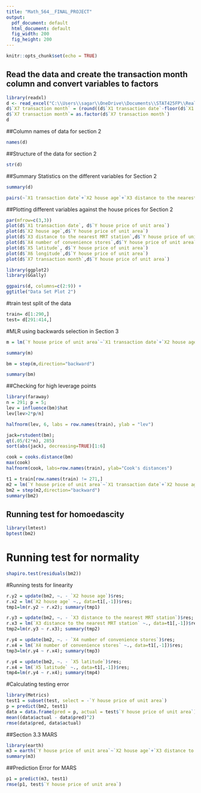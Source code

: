 ```yaml
---
title: "Math_564__FINAL_PROJECT"
output:
  pdf_document: default
  html_document: default
  fig_width: 200
  fig_height: 200
---
```


```r
knitr::opts_chunk$set(echo = TRUE)
```

## Read the data and create the transaction month column and convert variables to factors 
```r
library(readxl)
d <- read_excel("C:\\Users\\sagar\\OneDrive\\Documents\\STAT425FP\\Real_estate_valuation_data_set.xlsx")
d$`X7 transaction month` = (round((d$`X1 transaction date`-floor(d$`X1 transaction date`))*12, digits = 0)+1)
d$`X7 transaction month`= as.factor(d$`X7 transaction month`)
d
```
##Column names of data for section 2 
```r
names(d)
```

##Structure of the data for section 2 
```r
str(d)
```


##Summary Statistics on the different variables for Section 2

```r
summary(d)
```
```r
pairs(~`X1 transaction date`+`X2 house age`+`X3 distance to the nearest MRT station`+`X4 number of convenience stores`+`X5 latitude`+`X6 longitude`+`X7 transaction month`+`Y house price of unit area`, data = d)
```


##Plotting different variables against the house prices for Section 2 
```r
par(mfrow=c(3,3))
plot(d$`X1 transaction date`, d$`Y house price of unit area`)
plot(d$`X2 house age`,d$`Y house price of unit area`)
plot(d$`X3 distance to the nearest MRT station`,d$`Y house price of unit area`)
plot(d$`X4 number of convenience stores`,d$`Y house price of unit area`)
plot(d$`X5 latitude`, d$`Y house price of unit area`)
plot(d$`X6 longitude`,d$`Y house price of unit area`)
plot(d$`X7 transaction month`,d$`Y house price of unit area`)

```
```r
library(ggplot2)
library(GGally)

```

```r
ggpairs(d, columns=c(2:9)) +
ggtitle("Data Set Plot 2")
```


#train test split of the data 
```r
train= d[1:290,]  
test= d[291:414,]
```

#MLR using backwards selection in Section 3 
```r
m = lm(`Y house price of unit area`~`X1 transaction date`+`X2 house age`+`X3 distance to the nearest MRT station`+`X4 number of convenience stores`+`X5 latitude`+`X6 longitude`+`X7 transaction month`, data = train)
```

```r
summary(m)
```

```r
bm = step(m,direction="backward")
```

```r
summary(bm)
```

##Checking for high leverage points 
```r
library(faraway)
n = 291; p = 5;
lev = influence(bm)$hat
lev[lev>2*p/n]
```
```r
halfnorm(lev, 6, labs = row.names(train), ylab = "lev")
```
```r
jack=rstudent(bm); 
qt(.05/(2*n), 285)
sort(abs(jack), decreasing=TRUE)[1:6]
```
```r
cook = cooks.distance(bm)
max(cook)
halfnorm(cook, labs=row.names(train), ylab="Cook's distances")
```

```r
t1 = train[row.names(train) != 271,]
m2 = lm(`Y house price of unit area`~`X1 transaction date`+`X2 house age`+`X3 distance to the nearest MRT station`+`X4 number of convenience stores`+`X5 latitude`+`X6 longitude`+`X7 transaction month`, data= t1)
bm2 = step(m2,direction="backward")
summary(bm2)
```

## Running test for homoedascity

```r
library(lmtest)
bptest(bm2)
```
# Running test for normality 

```r
shapiro.test(residuals(bm2))
```
#Running tests for linearity 

```r
r.y2 = update(bm2, ~. - `X2 house age`)$res;
r.x2 = lm(`X2 house age` ~., data=t1[,-1])$res;
tmp1=lm(r.y2 ~ r.x2); summary(tmp1)
```

```r
r.y3 = update(bm2, ~. - `X3 distance to the nearest MRT station`)$res;
r.x3 = lm(`X3 distance to the nearest MRT station` ~., data=t1[,-1])$res;
tmp2=lm(r.y3 ~ r.x3); summary(tmp2)
```

```r
r.y4 = update(bm2, ~. - `X4 number of convenience stores`)$res;
r.x4 = lm(`X4 number of convenience stores` ~., data=t1[,-1])$res;
tmp3=lm(r.y4 ~ r.x4); summary(tmp3)
```

```r
r.y4 = update(bm2, ~. - `X5 latitude`)$res;
r.x4 = lm(`X5 latitude` ~., data=t1[,-1])$res;
tmp4=lm(r.y4 ~ r.x4); summary(tmp4)
```

#Calculating testing error
```r
library(Metrics)
test1 = subset(test, select = -`Y house price of unit area`)
p = predict(bm2, test1)
data = data.frame(pred = p, actual = test$`Y house price of unit area`)
mean((data$actual - data$pred)^2)
rmse(data$pred, data$actual)
```

##Section 3.3 MARS 
```r
library(earth)
m3 = earth(`Y house price of unit area`~`X2 house age`+`X3 distance to the nearest MRT station`+`X4 number of convenience stores`+`X5 latitude`, data= t1)
summary(m3)
```

##Prediction Error for MARS
```r
p1 = predict(m3, test1)
rmse(p1, test$`Y house price of unit area`)
```

